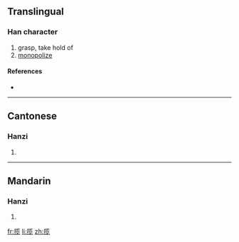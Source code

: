 {{also|攬}}
==Translingual==

===Han character===
{{Han char|rn=64|rad=手|as=09|sn=12|four=|canj=手中戈山 (QLIU)}}

# grasp, take hold of
# [[monopolize]]

====References====
* {{Han ref|kx=0445.341|hdz=31914.090|uh=63FD|ud=25597}}

----

==Cantonese==

===Hanzi===
{{yue-hanzi|jyut=|y=laam5|tra=攬}}

# {{defn|Cantonese}}

----

==Mandarin==

===Hanzi===
{{cmn-hanzi|tra=攬|pin=[[lǎn]] ([[lan3]])|wg=lan<sup>3</sup>}}

# {{defn|Mandarin}}

[[fr:揽]]
[[li:揽]]
[[zh:揽]]